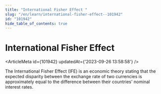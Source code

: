 ```yaml
---
title: "International Fisher Effect "
slug: "/en/learn/international-fisher-effect--101942"
id: "101942"
hide_table_of_contents: true
---
```



# International Fisher Effect 

<ArticleMeta id={101942} updatedAt={'2023-09-26 13:58:58'} />
<div className='border-solid border-b border-t-0 my-4 border-[var(--ifm-color-gray-300)]' />

The International Fisher Effect (IFE) is an economic theory stating that the expected disparity between the exchange rate of two currencies is approximately equal to the difference between their countries' nominal interest rates.
